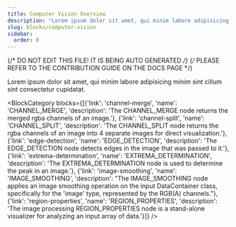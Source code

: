 ```yaml
---
title: Computer Vision Overview
description: "Lorem ipsum dolor sit amet, qui minim labore adipisicing minim sint cillum sint consectetur cupidatat."
slug: blocks/computer-vision
sidebar:
  order: 0
---
```


{/* DO NOT EDIT THIS FILE! IT IS BEING AUTO GENERATED */}
{/* PLEASE REFER TO THE CONTRIBUTION GUIDE ON THE DOCS PAGE */}


Lorem ipsum dolor sit amet, qui minim labore adipisicing minim sint cillum sint consectetur cupidatat.

<BlockCategory blocks={[{'link': 'channel-merge', 'name': 'CHANNEL_MERGE', 'description': 'The CHANNEL_MERGE node returns the merged rgba channels of an image.'}, {'link': 'channel-split', 'name': 'CHANNEL_SPLIT', 'description': 'The CHANNEL_SPLIT node returns the rgba channels of an image into 4 separate images for direct visualization.'}, {'link': 'edge-detection', 'name': 'EDGE_DETECTION', 'description': 'The EDGE_DETECTION node detects edges in the image that was passed to it.'}, {'link': 'extrema-determination', 'name': 'EXTREMA_DETERMINATION', 'description': 'The EXTREMA_DETERMINATION node is used to determine the peak in an image.'}, {'link': 'image-smoothing', 'name': 'IMAGE_SMOOTHING', 'description': "The IMAGE_SMOOTHING node applies an image smoothing operation on the input DataContainer class, specifically for the 'image' type, represented by the RGB(A) channels."}, {'link': 'region-properties', 'name': 'REGION_PROPERTIES', 'description': 'The image processing REGION_PROPERTIES node is a stand-alone visualizer for analyzing an input array of data.'}]} />